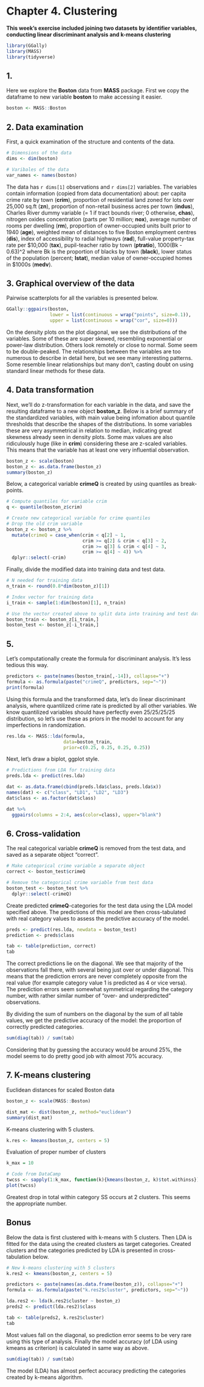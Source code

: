 # Chapter 4. Clustering 

**This week's exercise included joining two datasets by identifier variables, conducting linear discriminant analysis and k-means clustering**


```r
library(GGally)
library(MASS)
library(tidyverse)
```

## 1. 

Here we explore the **Boston** data from **MASS** package. First we copy the dataframe to new variable **boston** to make accessing it easier.

```r
boston <- MASS::Boston
```

## 2. Data examination

First, a quick examination of the structure and contents of the data. 

```r
# Dimensions of the data
dims <- dim(boston)

# Varibales of the data
var_names <- names(boston)
```

The data has `r dims[1]` observations and `r dims[2]` variables. The variables contain information (copied from data documentation) about: per capita crime rate by town (**crim**), proportion of residential land zoned for lots over 25,000 sq.ft (**zn**), proportion of non-retail business acres per town (**indus**), Charles River dummy variable (= 1 if tract bounds river; 0 otherwise, **chas**), nitrogen oxides concentration (parts per 10 million; **nox**), average number of rooms per dwelling (**rm**), proportion of owner-occupied units built prior to 1940 (**age**), weighted mean of distances to five Boston employment centres (**dis**), index of accessibility to radial highways (**rad**), full-value property-tax rate per \$10,000 (**tax**), pupil-teacher ratio by town (**ptratio**), 1000(Bk - 0.63)^2 where Bk is the proportion of blacks by town (**black**), lower status of the population (percent; **lstat**), median value of owner-occupied homes in \$1000s (**medv**).

## 3. Graphical overview of the data

Pairwise scatterplots for all the variables is presented below.

```r
GGally::ggpairs(boston, 
                lower = list(continuous = wrap("points", size=0.1)),
                upper = list(continuous = wrap("cor", size=0)))
```

On the density plots on the plot diagonal, we see the distributions of the variables. Some of these are super skewed, resembling exponential or power-law distribution. Others look remotely or close to normal. Some seem to be double-peaked. The relationships between the variables are too numerous to describe in detail here, but we see many interesting patterns. Some resemble linear relationships but many don't, casting doubt on using standard linear methods for these data.

## 4. Data transformation

Next, we'll do z-transformation for each variable in the data, and save the resulting dataframe to a new object **boston_z**. Below is a brief summary of the standardized variables, with main value being infomation about quantile thresholds that describe the shapes of the distributions. In some variables these are very asymmetrical in relation to median, indicating great skewness already seen in density plots. Some max values are also ridiculously huge (like in **crim**) considering these are z-scaled variables. This means that the variable has at least one very influential observation.

```r
boston_z <- scale(boston)
boston_z <- as.data.frame(boston_z)
summary(boston_z)
```

Below, a categorical variable **crimeQ** is created by using quantiles as break-points. 

```r
# Compute quantiles for variable crim
q <- quantile(boston_z$crim)

# Create new categorical variable for crime quantiles
# Drop the old crim variable
boston_z <- boston_z %>%
  mutate(crimeQ = case_when(crim < q[2] ~ 1, 
                            crim >= q[2] & crim < q[3] ~ 2,
                            crim >= q[3] & crim < q[4] ~ 3,
                            crim >= q[4] ~ 4)) %>%
  dplyr::select(-crim)
```

Finally, divide the modified data into training data and test data.

```r
# N needed for training data
n_train <- round(0.8*dim(boston_z)[1])

# Index vector for training data
i_train <- sample(1:dim(boston)[1], n_train)

# Use the vector created above to split data into training and test data
boston_train <- boston_z[i_train,]
boston_test <- boston_z[-i_train,]
```

## 5. 

Let's computationally create the formula for discriminant analysis. It's less tedious this way.

```r
predictors <- paste(names(boston_train[,-14]), collapse="+")
formula <- as.formula(paste("crimeQ", predictors, sep="~"))
print(formula)
```

Using this formula and the transformed data, let's do linear discriminant analysis, where quantilized crime rate is predicted by all other variables. We know quantilized variables should have perfectly even 25/25/25/25 distribution, so let's use these as priors in the model to account for any imperfections in randomization.

```r
res.lda <- MASS::lda(formula, 
                     data=boston_train, 
                     prior=c(0.25, 0.25, 0.25, 0.25))
```

Next, let's draw a biplot, ggplot style.

```r
# Predictions from LDA for training data
preds.lda <- predict(res.lda)

dat <- as.data.frame(cbind(preds.lda$class, preds.lda$x))
names(dat) <- c("class", "LD1", "LD2", "LD3")
dat$class <- as.factor(dat$class)

dat %>%
  ggpairs(columns = 2:4, aes(color=class), upper="blank")
```

## 6. Cross-validation

The real categorical variable **crimeQ** is removed from the test data, and saved as a separate object "correct". 

```r
# Make categorical crime variable a separate object
correct <- boston_test$crimeQ

# Remove the categorical crime variable from test data
boston_test <- boston_test %>%
  dplyr::select(-crimeQ)
```

Create predicted **crimeQ**-categories for the test data using the LDA model specified above. The predictions of this model are then cross-tabulated with real category values to assess the predictive accuracy of the model. 

```r
preds <- predict(res.lda, newdata = boston_test)
prediction <- preds$class

tab <- table(prediction, correct)
tab
```

The correct predictions lie on the diagonal. We see that majority of the observations fall there, with several being just over or under diagonal. This means that the prediction errors are never completely opposite from the real value (for example category value 1 is predicted as 4 or vice versa). The prediction errors seem somewhat symmetrical regarding the category number, with rather similar number of "over- and underpredicted" observations.

By dividing the sum of numbers on the diagonal by the sum of all table values, we get the predictive accuracy of the model: the proportion of correctly predicted categories. 

```r
sum(diag(tab)) / sum(tab)
```
Considering that by guessing the accuracy would be around 25%, the model seems to do pretty good job with almost 70% accuracy.

## 7. K-means clustering

Euclidean distances for scaled Boston data

```r
boston_z <- scale(MASS::Boston)

dist_mat <- dist(boston_z, method="euclidean")
summary(dist_mat)
```

K-means clustering with 5 clusters.

```r
k.res <- kmeans(boston_z, centers = 5)
```

Evaluation of proper number of clusters 

```r
k_max = 10

# Code from DataCamp
twcss <- sapply(1:k_max, function(k){kmeans(boston_z, k)$tot.withinss})
plot(twcss)
```

Greatest drop in total within category SS occurs at 2 clusters. This seems the appropriate number.

## Bonus

Below the data is first clustered with k-means with 5 clusters. Then LDA is fitted for the data using the created clusters as target categories. Created clusters and the categories predicted by LDA is presented in cross-tabulation below.

```r
# New k-means clustering with 5 clusters
k.res2 <- kmeans(boston_z, centers = 5)

predictors <- paste(names(as.data.frame(boston_z)), collapse="+")
formula <- as.formula(paste("k.res2$cluster", predictors, sep="~"))

lda.res2 <- lda(k.res2$cluster ~ boston_z)
preds2 <- predict(lda.res2)$class

tab <- table(preds2, k.res2$cluster)
tab
```

Most values fall on the diagonal, so prediction error seems to be very rare using this type of analysis. Finally the model accuracy (of LDA using kmeans as criterion) is calculated in same way as above. 

```r
sum(diag(tab)) / sum(tab)
```

The model (LDA) has almost perfect accuracy predicting the categories created by k-means algorithm.